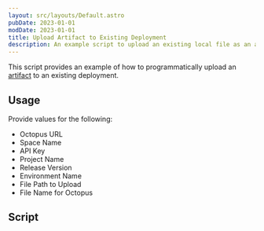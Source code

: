 ```yaml
---
layout: src/layouts/Default.astro
pubDate: 2023-01-01
modDate: 2023-01-01
title: Upload Artifact to Existing Deployment 
description: An example script to upload an existing local file as an artifact to an existing deployment.
---
```


This script provides an example of how to programmatically upload an [artifact](/docs/projects/deployment-process/artifacts) to an existing deployment.

## Usage

Provide values for the following:

- Octopus URL
- Space Name
- API Key
- Project Name 
- Release Version
- Environment Name
- File Path to Upload
- File Name for Octopus

## Script

<UploadArtifactToDeploymentScripts />
